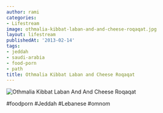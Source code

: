 ```yaml
---
author: rami
categories:
- Lifestream
image: othmalia-kibbat-laban-and-and-cheese-roqaqat.jpg
layout: lifestream
publishedAt: '2013-02-14'
tags:
- jeddah
- saudi-arabia
- food-porn
- path
title: Othmalia Kibbat Laban and Cheese Roqaqat
---
```


![Othmalia Kibbat Laban And And Cheese Roqaqat](/assets/images/content/lifestream/othmalia-kibbat-laban-and-and-cheese-roqaqat.jpg)

#foodporn #Jeddah #Lebanese #omnom
